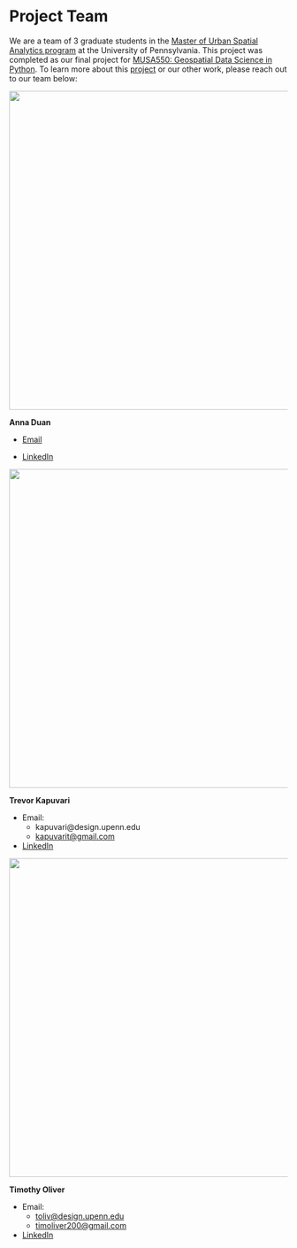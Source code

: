 # Project Team

We are a team of 3 graduate students in the <a href="https://www.design.upenn.edu/musa/about">Master of Urban Spatial Analytics program</a> at the University of Pennsylvania. This project was completed as our final project for <a href="https://musa-550-fall-2023.github.io/">MUSA550: Geospatial Data Science in Python</a>. To learn more about this <a href="https://github.com/LuckyLaharlTim/MUSA_5500_Final">project</a> or our other work, please reach out to our team below:


![](images/AD.jpg){width=6in}  

<strong>**Anna Duan**</strong>

*   <a href="mailto:annaduan@sas.upenn.edu">Email</a>

*   <a href="https://www.linkedin.com/in/annaduan/">LinkedIn</a>

![](images/TK.jpg){width=6in}  

<strong>**Trevor Kapuvari**</strong>

*   Email:
    -   kapuvari@design.upenn.edu
    -   [kapuvarit@gmail.com](mailto:kapuvarit@gmail.com)

*   <a href="https://www.linkedin.com/in/trevor-kapuvari/">LinkedIn</a>

![](images/TO.jpg){width=6in}  

<strong>**Timothy Oliver**</strong>

*   Email:
    -   [toliv@design.upenn.edu](mailto:toliv@design.upenn.edu)
    -   [timoliver200@gmail.com](mailto:timoliver200@gmail.com)

*   [LinkedIn](https://www.linkedin.com/in/timoliver200/)


